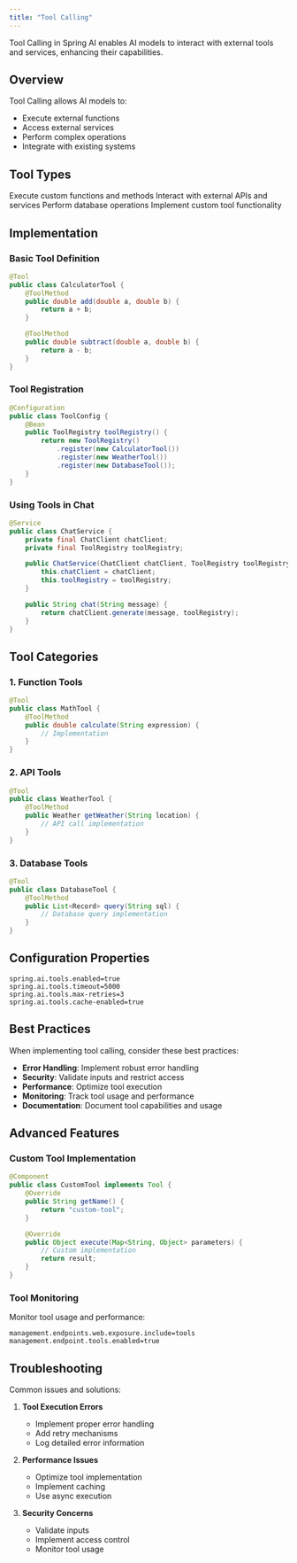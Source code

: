 ```yaml
---
title: "Tool Calling"
---
```


Tool Calling in Spring AI enables AI models to interact with external tools and services, enhancing their capabilities.

## Overview

Tool Calling allows AI models to:
- Execute external functions
- Access external services
- Perform complex operations
- Integrate with existing systems

## Tool Types

<CardGroup cols={2}>
  <Card title="Function Tools" icon="function">
    Execute custom functions and methods
  </Card>
  <Card title="API Tools" icon="api">
    Interact with external APIs and services
  </Card>
  <Card title="Database Tools" icon="database">
    Perform database operations
  </Card>
  <Card title="Custom Tools" icon="code">
    Implement custom tool functionality
  </Card>
</CardGroup>

## Implementation

### Basic Tool Definition

```java
@Tool
public class CalculatorTool {
    @ToolMethod
    public double add(double a, double b) {
        return a + b;
    }

    @ToolMethod
    public double subtract(double a, double b) {
        return a - b;
    }
}
```

### Tool Registration

```java
@Configuration
public class ToolConfig {
    @Bean
    public ToolRegistry toolRegistry() {
        return new ToolRegistry()
            .register(new CalculatorTool())
            .register(new WeatherTool())
            .register(new DatabaseTool());
    }
}
```

### Using Tools in Chat

```java
@Service
public class ChatService {
    private final ChatClient chatClient;
    private final ToolRegistry toolRegistry;

    public ChatService(ChatClient chatClient, ToolRegistry toolRegistry) {
        this.chatClient = chatClient;
        this.toolRegistry = toolRegistry;
    }

    public String chat(String message) {
        return chatClient.generate(message, toolRegistry);
    }
}
```

## Tool Categories

### 1. Function Tools

```java
@Tool
public class MathTool {
    @ToolMethod
    public double calculate(String expression) {
        // Implementation
    }
}
```

### 2. API Tools

```java
@Tool
public class WeatherTool {
    @ToolMethod
    public Weather getWeather(String location) {
        // API call implementation
    }
}
```

### 3. Database Tools

```java
@Tool
public class DatabaseTool {
    @ToolMethod
    public List<Record> query(String sql) {
        // Database query implementation
    }
}
```

## Configuration Properties

```properties
spring.ai.tools.enabled=true
spring.ai.tools.timeout=5000
spring.ai.tools.max-retries=3
spring.ai.tools.cache-enabled=true
```

## Best Practices

<Note>
When implementing tool calling, consider these best practices:
</Note>

- **Error Handling**: Implement robust error handling
- **Security**: Validate inputs and restrict access
- **Performance**: Optimize tool execution
- **Monitoring**: Track tool usage and performance
- **Documentation**: Document tool capabilities and usage

## Advanced Features

### Custom Tool Implementation

```java
@Component
public class CustomTool implements Tool {
    @Override
    public String getName() {
        return "custom-tool";
    }

    @Override
    public Object execute(Map<String, Object> parameters) {
        // Custom implementation
        return result;
    }
}
```

### Tool Monitoring

Monitor tool usage and performance:

```properties
management.endpoints.web.exposure.include=tools
management.endpoint.tools.enabled=true
```

## Troubleshooting

Common issues and solutions:

1. **Tool Execution Errors**
   - Implement proper error handling
   - Add retry mechanisms
   - Log detailed error information

2. **Performance Issues**
   - Optimize tool implementation
   - Implement caching
   - Use async execution

3. **Security Concerns**
   - Validate inputs
   - Implement access control
   - Monitor tool usage 